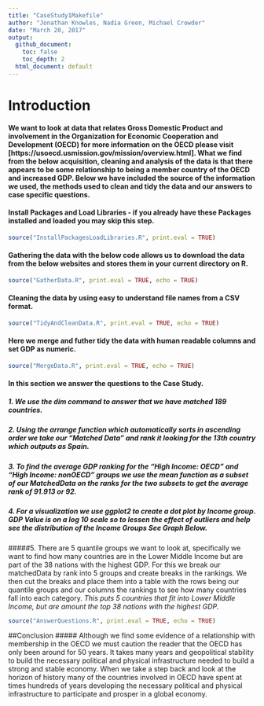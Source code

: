 ```yaml
---
title: "CaseStudy1Makefile"
author: "Jonathan Knowles, Nadia Green, Michael Crowder"
date: "March 20, 2017"
output:
  github_document:
    toc: false
    toc_depth: 2
  html_document: default
---
```


# Introduction
#### We want to look at data that relates Gross Domestic Product and involvement in the Organization for Economic Cooperation and Development (OECD) for more information on the OECD please visit [https://usoecd.usmission.gov/mission/overview.html]. What we find from the below acquisition, cleaning and analysis of the data is that there appears to be some relationship to being a member country of the OECD and increased GDP. Below we have included the source of the information we used, the methods used to clean and tidy the data and our answers to case specific questions.

#### Install Packages and Load Libraries - if you already have these Packages installed and loaded you may skip this step.
```r
source("InstallPackagesLoadLibraries.R", print.eval = TRUE)
```


#### Gathering the data with the below code allows us to download the data from the below websites and stores them in your current directory on R.
```r
source("GatherData.R", print.eval = TRUE, echo = TRUE)
```

#### Cleaning the data by using easy to understand file names from a CSV format.
```r
source("TidyAndCleanData.R", print.eval = TRUE, echo = TRUE)
```

#### Here we merge and futher tidy the data with human readable columns and set GDP as numeric.
```r
source("MergeData.R", print.eval = TRUE, echo = TRUE)
```

#### In this section we answer the questions to the Case Study.
##### 1. We use the dim command to answer that we have matched *189 countries.*
##### 2. Using the arrange function which automatically sorts in ascending order we take our "Matched Data" and rank it looking for the 13th country which outputs as *Spain.*
##### 3. To find the average GDP ranking for the "High Income: OECD" and "High Income: nonOECD" groups we use the mean function as a subset of our MatchedData on the ranks for the two subsets to get the *average rank of 91.913 or 92.*
##### 4. For a visualization we use ggplot2 to create a dot plot by Income group. GDP Value is on a log 10 scale so to lessen the effect of outliers and help see the distribution of the Income Groups *See Graph Below*.
#####5. There are 5 quantile groups we want to look at, specifically we want to find how many countries are in the Lower Middle Income but are part of the 38 nations with the highest GDP.  For this we break our matchedData by rank into 5 groups and create breaks in the rankings.  We then cut the breaks and place them into a table with the rows being our quantile groups and our columns the rankings to see how many countries fall into each category.  *This puts 5 countries that fit into Lower Middle Income, but are amount the top 38 nations with the highest GDP.*
```r
source("AnswerQuestions.R", print.eval = TRUE, echo = TRUE)
```
##Conclusion
##### Although we find some evidence of a relationship with membership in the OECD we must caution the reader that the OECD has only been around for 50 years. It takes many years and geopolitical stability to build the necessary political and physical infrastructure needed to build a strong and stable economy. When we take a step back and look at the horizon of history many of the countries involved in OECD have spent at times hundreds of years developing the necessary political and physical infrastructure to participate and prosper in a global economy. 